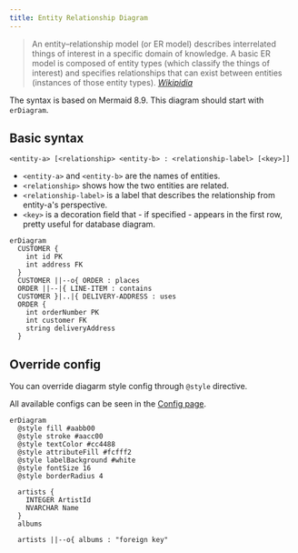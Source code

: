 ```yaml
---
title: Entity Relationship Diagram
---
```


> An entity–relationship model (or ER model) describes interrelated things of interest in a specific domain of knowledge. A basic ER model is composed of entity types (which classify the things of interest) and specifies relationships that can exist between entities (instances of those entity types).
> <cite><a href="https://en.wikipedia.org/wiki/Entity%E2%80%93relationship_model">Wikipidia</a></cite>

The syntax is based on Mermaid 8.9. This diagram should start with `erDiagram`.

## Basic syntax

```
<entity-a> [<relationship> <entity-b> : <relationship-label> [<key>]]
```

- `<entity-a>` and `<entity-b>` are the names of entities.
- `<relationship>` shows how the two entities are related.
- `<relationship-label>` is a label that describes the relationship from entity-a's perspective.
- `<key>` is a decoration field that - if specified - appears in the first row, pretty useful for database diagram.

```pintora play
erDiagram
  CUSTOMER {
    int id PK
    int address FK
  }
  CUSTOMER ||--o{ ORDER : places
  ORDER ||--|{ LINE-ITEM : contains
  CUSTOMER }|..|{ DELIVERY-ADDRESS : uses
  ORDER {
    int orderNumber PK
    int customer FK
    string deliveryAddress
  }
```

## Override config

You can override diagarm style config through `@style` directive.

All available configs can be seen in the [Config page](../configuration/config.md#er).

```pintora play
erDiagram
  @style fill #aabb00
  @style stroke #aacc00
  @style textColor #cc4488
  @style attributeFill #fcfff2
  @style labelBackground #white
  @style fontSize 16
  @style borderRadius 4

  artists {
    INTEGER ArtistId
    NVARCHAR Name
  }
  albums

  artists ||--o{ albums : "foreign key"
```
